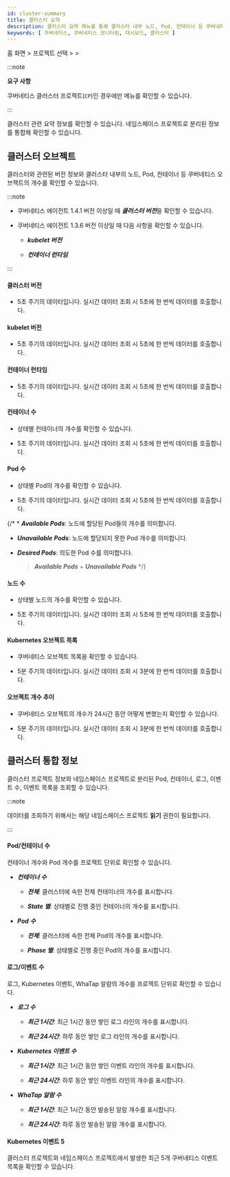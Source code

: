 ```yaml
---
id: cluster-summary
title: 클러스터 요약
description: 클러스터 요약 메뉴를 통해 클러스터 내부 노드, Pod, 컨테이너 등 쿠버네티스 오브젝트의 개수 및 관련된 버전 정보를 확인할 수 있습니다.
keywords: [ 쿠버네티스, 쿠버네티스 모니터링, 대시보드, 클러스터 ]
---
```


홈 화면 &gt; 프로젝트 선택 &gt; <Cmdname sid="side_dashboard" className="uitext" /> &gt; <Cmdname sid="side_clusterOverview" className="uitext" />

:::note

**요구 사항**

쿠버네티스 클러스터 프로젝트(<code class='my'>CP</code>)인 경우에만 <Cmdname sid="side_clusterOverview" className="uitext" /> 메뉴를 확인할 수 있습니다.

:::

클러스터 관련 요약 정보를 확인할 수 있습니다. 네임스페이스 프로젝트로 분리된 정보를 통합해 확인할 수 있습니다.

## 클러스터 오브젝트

클러스터와 관련된 버전 정보와 클러스터 내부의 노드, Pod, 컨테이너 등 쿠버네티스 오브젝트의 개수를 확인할 수 있습니다. 

:::note 

* 쿠버네티스 에이전트 1.4.1 버전 이상일 때 ***클러스터 버전***을 확인할 수 있습니다.

* 쿠버네티스 에이전트 1.3.6 버전 이상일 때 다음 사항을 확인할 수 있습니다. 

  * ***kubelet 버전*** 

  * ***컨테이너 런타임***

:::

<ImgLang img='k8s-resource-cl-sum-co.png' desc='클러스터 오브젝트' />

#### 클러스터 버전 

* 5초 주기의 데이터입니다. 실시간 데이터 조회 시 5초에 한 번씩 데이터를 호출합니다.

#### kubelet 버전

* 5초 주기의 데이터입니다. 실시간 데이터 조회 시 5초에 한 번씩 데이터를 호출합니다.

#### 컨테이너 런타임 

* 5초 주기의 데이터입니다. 실시간 데이터 조회 시 5초에 한 번씩 데이터를 호출합니다.

#### 컨테이너 수

* 상태별 컨테이너의 개수를 확인할 수 있습니다. 

* 5초 주기의 데이터입니다. 실시간 데이터 조회 시 5초에 한 번씩 데이터를 호출합니다.

#### Pod 수

* 상태별 Pod의 개수를 확인할 수 있습니다. 

* 5초 주기의 데이터입니다. 실시간 데이터 조회 시 5초에 한 번씩 데이터를 호출합니다.

{/* * ***Available Pods***: 노드에 할당된 Pod들의 개수를 의미합니다. 

* ***Unavailable Pods***: 노드에 할당되지 못한 Pod 개수를 의미합니다.

* ***Desired Pods***: 의도한 Pod 수를 의미합니다. 

  > ***Available Pods*** + ***Unavailable Pods*** */}

#### 노드 수

* 상태별 노드의 개수를 확인할 수 있습니다. 

* 5초 주기의 데이터입니다. 실시간 데이터 조회 시 5초에 한 번씩 데이터를 호출합니다.


#### Kubernetes 오브젝트 목록 

* 쿠버네티스 오브젝트 목록을 확인할 수 있습니다.

* 5분 주기의 데이터입니다. 실시간 데이터 조회 시 3분에 한 번씩 데이터를 호출합니다.

#### 오브젝트 개수 추이

* 쿠버네티스 오브젝트의 개수가 24시간 동안 어떻게 변했는지 확인할 수 있습니다.

* 5분 주기의 데이터입니다. 실시간 데이터 조회 시 3분에 한 번씩 데이터를 호출합니다.

## 클러스터 통합 정보 

클러스터 프로젝트 정보와 네임스페이스 프로젝트로 분리된 Pod, 컨테이너, 로그, 이벤트 수, 이벤트 목록을 조회할 수 있습니다.

:::note 

데이터를 조회하기 위해서는 해당 네임스페이스 프로젝트 **읽기** 권한이 필요합니다. 

:::

<ImgLang img='k8s-resource-cl-sum-ci.png' desc='클러스터 통합 정보' />

#### Pod/컨테이너 수 

컨테이너 개수와 Pod 개수를 프로젝트 단위로 확인할 수 있습니다. 

* ***컨테이너 수*** 

  * ***전체***: 클러스터에 속한 전체 컨테이너의 개수를 표시합니다. 

  * ***State 별***: 상태별로 진행 중인 컨테이너의 개수를 표시합니다.

* ***Pod 수***

  * ***전체***: 클러스터에 속한 전체 Pod의 개수를 표시합니다. 

  * ***Phase 별***: 상태별로 진행 중인 Pod의 개수를 표시합니다. 

#### 로그/이벤트 수 

로그, Kubernetes 이벤트, WhaTap 알람의 개수를 프로젝트 단위로 확인할 수 있습니다. 

* ***로그 수***

  * ***최근 1시간***: 최근 1시간 동안 쌓인 로그 라인의 개수를 표시합니다. 

  * ***최근 24시간***: 하루 동안 쌓인 로그 라인의 개수를 표시합니다. 

* ***Kubernetes 이벤트 수***

  * ***최근 1시간***: 최근 1시간 동안 쌓인 이벤트 라인의 개수를 표시합니다. 

  * ***최근 24시간***: 하루 동안 쌓인 이벤트 라인의 개수를 표시합니다. 

* ***WhaTap 알람 수***

  * ***최근 1시간***: 최근 1시간 동안 발송된 알람 개수를 표시합니다. 

  * ***최근 24시간***: 하루 동안 발송된 알람 개수를 표시합니다. 

#### Kubernetes 이벤트 5

클러스터 프로젝트와 네임스페이스 프로젝트에서 발생한 최근 5개 쿠버네티스 이벤트 목록을 확인할 수 있습니다.